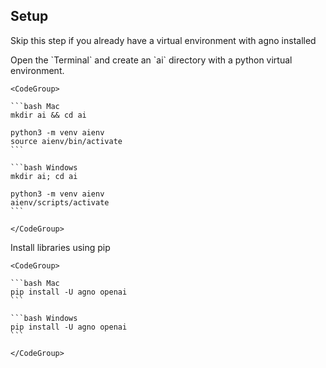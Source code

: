 ## Setup

<Tip>

Skip this step if you already have a virtual environment with agno installed

</Tip>

<Steps>
  <Step title="Create a virtual environment">
    Open the `Terminal` and create an `ai` directory with a python virtual environment.

    <CodeGroup>

    ```bash Mac
    mkdir ai && cd ai

    python3 -m venv aienv
    source aienv/bin/activate
    ```

    ```bash Windows
    mkdir ai; cd ai

    python3 -m venv aienv
    aienv/scripts/activate
    ```

    </CodeGroup>

  </Step>
  <Step title="Install libraries">
    Install libraries using pip

    <CodeGroup>

    ```bash Mac
    pip install -U agno openai
    ```

    ```bash Windows
    pip install -U agno openai
    ```

    </CodeGroup>

  </Step>
</Steps>
